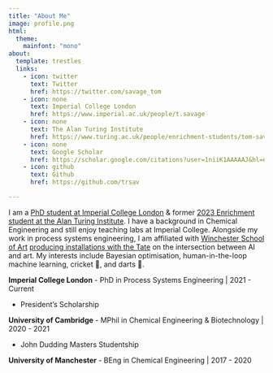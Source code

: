```yaml
---
title: "About Me"
image: profile.png
html:
  theme: 
    mainfont: "mono"
about:
  template: trestles
  links:
    - icon: twitter
      text: Twitter
      href: https://twitter.com/savage_tom
    - icon: none
      text: Imperial College London
      href: https://www.imperial.ac.uk/people/t.savage
    - icon: none
      text: The Alan Turing Institute
      href: https://www.turing.ac.uk/people/enrichment-students/tom-savage
    - icon: none
      text: Google Scholar
      href: https://scholar.google.com/citations?user=1niiK1AAAAAJ&hl=en
    - icon: github
      text: Github
      href: https://github.com/trsav

---
```

:::{.cleanbox}
I am a [PhD student at Imperial College London](https://www.imperial.ac.uk/people/t.savage) & former [2023 Enrichment student at the Alan Turing Institute](https://www.turing.ac.uk/people/enrichment-students/tom-savage). I have a background in Chemical Engineering and still enjoy teaching labs at Imperial College. Alongside my work in process systems engineering, I am affiliated with [Winchester School of Art](https://www.southampton.ac.uk/about/faculties-schools-departments/winchester-school-of-art) [producing installations with the Tate](https://www.tate.org.uk/whats-on/tate-britain/late-at-tate-britain) on the intersection between AI and art. My interests include Bayesian optimisation, human-in-the-loop machine learning, cricket 🏏, and darts 🎯. 
:::


**Imperial College London**
- PhD in Process Systems Engineering | 2021 - Current

  - President's Scholarship

**University of Cambridge**
- MPhil in Chemical Engineering & Biotechnology | 2020 - 2021

  - John Dudding Masters Studentship 

**University of Manchester**
- BEng in Chemical Engineering | 2017 - 2020
